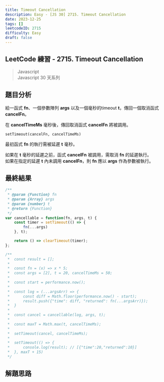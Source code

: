 ```yaml
---
title: Timeout Cancellation
description: Easy - [JS 30] 2715. Timeout Cancellation
date: 2023-12-25
tags: []
leetcodeID: 2715
difficulty: Easy
draft: false
---
```


## LeetCode 練習 - 2715. Timeout Cancellation
> Javascript  
> Javascript 30 天系列

## 題目分析
給一函式 **fn**、一個參數陣列 **args** 以及一個毫秒的timeout **t**，傳回一個取消函式 **cancelFn**。  

在 **cancelTimeMs** 毫秒後，傳回取消函式 **cancelFn** 將被調用。  
```
setTimeout(cancelFn, cancelTimeMs)
```
最初函式 **fn** 的執行需被延遲 **t** 毫秒。  

如果在 **t** 毫秒的延遲之前，函式 **cancelFn** 被調用，需取消 **fn** 的延遲執行。  
如果在指定的延遲 **t** 內未調用 **cancelFn**，則 **fn** 應以 **args** 作為參數被執行。

## 最終結果

```js:timeout-cancellation.js
/**
 * @param {Function} fn
 * @param {Array} args
 * @param {number} t
 * @return {Function}
 */
var cancellable = function(fn, args, t) {
    const timer = setTimeout(() => {
        fn(...args)
    }, t);

    return () => clearTimeout(timer);
};

/**
 *  const result = [];
 *
 *  const fn = (x) => x * 5;
 *  const args = [2], t = 20, cancelTimeMs = 50;
 *
 *  const start = performance.now();
 *
 *  const log = (...argsArr) => {
 *      const diff = Math.floor(performance.now() - start);
 *      result.push({"time": diff, "returned": fn(...argsArr)});
 *  }
 *       
 *  const cancel = cancellable(log, args, t);
 *
 *  const maxT = Math.max(t, cancelTimeMs);
 *           
 *  setTimeout(cancel, cancelTimeMs);
 *
 *  setTimeout(() => {
 *      console.log(result); // [{"time":20,"returned":10}]
 *  }, maxT + 15)
 */
```

## 解題思路